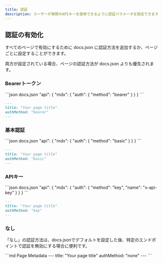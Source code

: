 ```yaml
---
title: 認証
description: ユーザーが実際のAPIキーを使用できるように認証パラメータを設定できます。
---
```


## 認証の有効化

すべてのページで有効にするために docs.json に認証方法を追加するか、ページごとに設定することができます。

両方が設定されている場合、ページの認証方法が docs.json よりも優先されます。

### Bearerトークン

<CodeGroup>
  ```json docs.json
  "api": {
      "mdx": {
        "auth": {
          "method": "bearer"
        }
      }
  }
  ```

  ```md Page Metadata
  ---
  title: "Your page title"
  authMethod: "bearer"
  ---
  ```
</CodeGroup>

### 基本認証

<CodeGroup>
  ```json docs.json
  "api": {
      "mdx": {
        "auth": {
          "method": "basic"
        }
      }
  }
  ```

  ```md Page Metadata
  ---
  title: "Your page title"
  authMethod: "basic"
  ---
  ```
</CodeGroup>

### APIキー

<CodeGroup>
  ```json docs.json
  "api": {
      "mdx": {
        "auth": {
          "method": "key",
          "name": "x-api-key"
        }
      }
  }
  ```

  ```md Page Metadata
  ---
  title: "Your page title"
  authMethod: "key"
  ---
  ```
</CodeGroup>

### なし

「なし」の認証方法は、docs.jsonでデフォルトを設定した後、特定のエンドポイントで認証を無効にする場合に便利です。

<CodeGroup>
  ```md Page Metadata
  ---
  title: "Your page title"
  authMethod: "none"
  ---
  ```
</CodeGroup>
